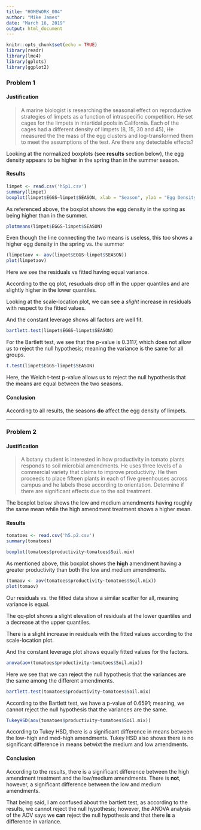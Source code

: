 ---
title: "HOMEWORK_004"
author: "Mike James"
date: "March 16, 2019"
output: html_document
---

```{r setup, include=FALSE}
knitr::opts_chunk$set(echo = TRUE)
library(readr)
library(lme4)
library(gplots)
library(ggplot2)
```

### Problem 1

#### Justification

> A marine biologist is researching the seasonal effect on reproductive strategies of limpets as a function of intraspecific competition. He set cages for the limpets in intertidal pools in California. Each of the cages had a different density of limpets (8, 15, 30 and 45), He measured the the mass of the egg clusters and log-transformed them to meet the assumptions of the test. Are there any detectable effects?

Looking at the normalized boxplots (see **results** section below), the egg density appears to be higher in the spring than in the summer season.

#### Results

```{r}
limpet <- read.csv('h5p1.csv')
summary(limpet)
boxplot(limpet$EGGS~limpet$SEASON, xlab = "Season", ylab = "Egg Density")
```

As referenced above, the boxplot shows the egg density in the spring as being higher than in the summer.


```{r}
plotmeans(limpet$EGGS~limpet$SEASON)
```

Even though the line connecting the two means is useless, this too shows a higher egg density in the spring vs. the summer

```{r}
(limpetaov <- aov(limpet$EGGS~limpet$SEASON))
plot(limpetaov)
```

Here we see the residuals vs fitted having equal variance.

According to the qq plot, resuduals drop off in the upper quantiles and are slightly higher in the lower quantiles.

Looking at the scale-location plot, we can see a *slight* increase in residuals with respect to the fitted values.

And the constant leverage shows all factors are well fit.

```{r}
bartlett.test(limpet$EGGS~limpet$SEASON)
```

For the Bartlett test, we see that the p-value is 0.3117, which does not allow us to reject the null hypothesis; meaning the variance is the same for all groups.

```{r}
t.test(limpet$EGGS~limpet$SEASON)
```

Here, the Welch t-test p-value allows us to reject the null hypothesis that the means are equal between the two seasons.


#### Conclusion

According to all results, the seasons **do** affect the egg density of limpets.


***

### Problem 2

#### Justification

> A botany student is interested in how productivity in tomato plants responds to soil microbial amendments. He uses three levels of a commercial variety that claims to improve productivity. He then proceeds to place fifteen plants in each of five greenhouses across campus and he labels those according to orientation. Determine if there are significant effects due to the soil treatment.

The boxplot below shows the low and medium amendments having roughly the same mean while the high amendment treatment shows a higher mean.

#### Results

```{r}
tomatoes <- read.csv('h5.p2.csv')
summary(tomatoes)
```

```{r}
boxplot(tomatoes$productivity~tomatoes$Soil.mix)
```

As mentioned above, this boxplot shows the **high** amendment having a greater productivity than both the low and medium amendments.

```{r}
(tomaov <- aov(tomatoes$productivity~tomatoes$Soil.mix))
plot(tomaov)
```

Our residuals vs. the fitted data show a similar scatter for all, meaning variance is equal.

The qq-plot shows a slight elevation of residuals at the lower quantiles and a decrease at the upper quantiles.

There is a slight increase in residuals with the fitted values according to the scale-location plot.

And the constant leverage plot shows equally fitted values for the factors.

```{r}
anova(aov(tomatoes$productivity~tomatoes$Soil.mix))
```

Here we see that we can reject the null hypothesis that the variances are the same among the different amendments.

```{r}
bartlett.test(tomatoes$productivity~tomatoes$Soil.mix)
```

According to the Bartlett test, we have a p-value of 0.6591; meaning, we cannot reject the null hypothesis that the variances are the same.

```{r}
TukeyHSD(aov(tomatoes$productivity~tomatoes$Soil.mix))
```

According to Tukey HSD, there is a significant difference in means between the low-high and med-high amendments. Tukey HSD also shows there is no significant difference in means betwixt the medium and low amendments.

#### Conclusion

According to the results, there is a significant difference between the high amendment treatment and the low/medium amendments. There is **not**, however, a significant difference between the low and medium amendments.

That being said, I am confused about the bartlett test, as according to the results, we cannot reject the null hypothesis; however, the ANOVA analysis of the AOV says we **can** reject the null hypothesis and that there **is** a difference in variance.

